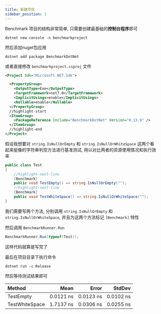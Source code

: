 ```yaml
---
title: 新建项目
sidebar_position: 1
---
```


Benchmark 项目的结构非常简单, 只需要创建最基础的**控制台程序**即可

```shell
dotnet new console -n benchmarkproject
```

然后添加nuget包应用

```shell
dotnet add package BenchmarkDotNet
```

或者直接修改 `benchmarkproject.csproj` 文件

```xml
<Project Sdk="Microsoft.NET.Sdk">

  <PropertyGroup>
    <OutputType>Exe</OutputType>
    <TargetFramework>net7.0</TargetFramework>
    <ImplicitUsings>enable</ImplicitUsings>
    <Nullable>enable</Nullable>
  </PropertyGroup>
  //highlight-start
  <ItemGroup>
    <PackageReference Include="BenchmarkDotNet" Version="0.13.9" />
  </ItemGroup>
  //highlight-end
</Project>
```

假设我想要对 `string.IsNullOrEmpty` 和 `string.IsNullOrWhiteSpace` 这两个看起来挺像的字符串判空方法进行基准测试, 用以对比两者的资源使用情况和执行效率

```csharp
public class Test
{
    //highlight-next-line
    [Benchmark]
    public void TestEmpty() => string.IsNullOrEmpty("");
    //highlight-next-line
    [Benchmark]
    public void TestWhiteSpace() => string.IsNullOrWhiteSpace("");
}
```

我们需要写两个方法, 分别调用 `string.IsNullOrEmpty` 和 `string.IsNullOrWhiteSpace`, 并且为这两个方法标记 `[Benchmark]` 特性

然后调用 `BenchmarkRunner.Run`

```csharp
BenchmarkRunner.Run(typeof(Test));
```

这样代码就算是写完了

最后在项目目录下执行命令

```shell
dotnet run -c Release
```

然后等待测试结果即可

| Method         | Mean      | Error     | StdDev    |
|:---------------|----------:|----------:|----------:|
| TestEmpty      | 0.0121 ns | 0.0123 ns | 0.0102 ns |
| TestWhiteSpace | 1.7137 ns | 0.0306 ns | 0.0255 ns |
